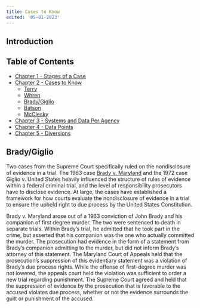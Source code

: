 ```yaml
---
title: Cases to Know
edited: '05-01-2023'
---
```

<section id="introduction">

## Introduction
 
## Table of Contents
 - [Chapter 1 - Stages of a Case](https://github.com/Justice-Innovation-Lab/prosecutor-analytics/blob/main/starting-out/criminal_justice_explainer/chapter-1.mdx)
 - [Chapter 2 - Cases to Know](https://github.com/Justice-Innovation-Lab/prosecutor-analytics/blob/main/starting-out/criminal_justice_explainer/chapter-2.mdx)
    - [Terry]()
    - [Whren]()
    - [Brady/Giglio](https://github.com/Justice-Innovation-Lab/prosecutor-analytics/blob/main/starting-out/criminal_justice_explainer/chapter-2.mdx)
    - [Batson]()
    - [McClesky]()
 - [Chapter 3 - Systems and Data Per Agency](https://github.com/Justice-Innovation-Lab/prosecutor-analytics/blob/main/starting-out/criminal_justice_explainer/chapter-3.mdx)
 - [Chapter 4 - Data Points](https://github.com/Justice-Innovation-Lab/prosecutor-analytics/blob/main/starting-out/criminal_justice_explainer/chapter-4.mdx)
 - [Chapter 5 - Diversions](https://github.com/Justice-Innovation-Lab/prosecutor-analytics/blob/main/starting-out/criminal_justice_explainer/chapter-5.mdx)
 
</section>

<section id="brady/giglio">

## Brady/Giglio
Two cases from the Supreme Court specifically ruled on the nondisclosure of evidence in a trial. The 1963 case [Brady v. Maryland](https://supreme.justia.com/cases/federal/us/373/83/) and the 1972 case Giglio v. United States heavily influenced the structure of rules of evidence within a federal criminal trial, and the level of responsibility prosecutors have to disclose evidence. At large, the cases have established a framework for how courts evaluate the nondisclosure of evidence in a trial to ensure the upheld right to due process by the United States Constitution. 

Brady v. Maryland arose out of a 1963 conviction of John Brady and his companion of first degree murder. The two were sentenced to death in separate trials. Within Brady’s trial, he admitted that he took part in the crime, but asserted that his companion was the one who actually committed the murder. The prosecution had evidence in the form of a statement from Brady’s companion admitting to the murder, but did not inform Brady’s attorney of this statement. The Maryland Court of Appeals held that the prosecution’s suppression of this evidentiary statement was a violation of Brady’s due process rights. While the offense of first-degree murder was not lowered, the appeals court held the violation was sufficient to order a new trial regarding punishment. The Supreme Court agreed and held that the suppression of evidence by the prosecution that is favorable to the accused violates due process, whether or not the evidence surrounds the guilt or punishment of the accused. 

</section>

